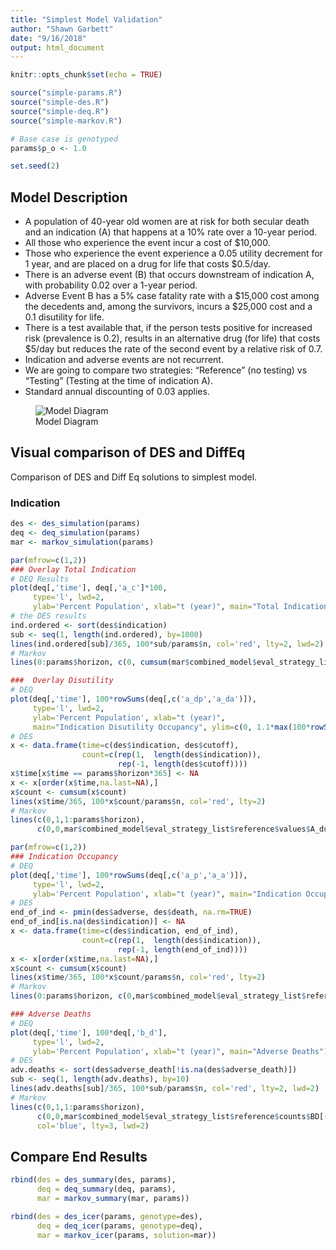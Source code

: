 ```yaml
---
title: "Simplest Model Validation"
author: "Shawn Garbett"
date: "9/16/2018"
output: html_document
---
```


```r
knitr::opts_chunk$set(echo = TRUE)

source("simple-params.R")
source("simple-des.R")
source("simple-deq.R")
source("simple-markov.R")

# Base case is genotyped
params$p_o <- 1.0

set.seed(2)

```

## Model Description


* A population of 40-year old women are at risk for both secular death and an indication (A) that happens at a 10% rate over a 10-year period.
* All those who experience the event incur a cost of $10,000.
* Those who experience the event experience a 0.05 utility decrement for 1 year, and are placed on a drug for life that costs $0.5/day.
* There is an adverse event (B) that occurs downstream of indication A, with probability 0.02 over a 1-year period.
* Adverse Event B has a 5% case fatality rate with a $15,000 cost among the decedents and, among the survivors, incurs a $25,000 cost and a 0.1 disutility for life.
* There is a test available that, if the person tests positive for increased risk (prevalence is 0.2), results in an alternative drug (for life) that costs $5/day but reduces the rate of the second event by a relative risk of 0.7.
* Indication and adverse events are not recurrent.
* We are going to compare two strategies: "Reference" (no testing) vs “Testing” (Testing at the time of indication A).
* Standard annual discounting of 0.03 applies.

![Model Diagram](./Simplest-Model.png)

## Visual comparison of DES and DiffEq

Comparison of DES and Diff Eq solutions to simplest model.

### Indication

```r
des <- des_simulation(params)
deq <- deq_simulation(params)
mar <- markov_simulation(params)
```

```r

par(mfrow=c(1,2))
### Overlay Total Indication
# DEQ Results
plot(deq[,'time'], deq[,'a_c']*100,
     type='l', lwd=2,
     ylab='Percent Population', xlab="t (year)", main="Total Indication")
# the DES results
ind.ordered <- sort(des$indication)
sub <- seq(1, length(ind.ordered), by=1000)
lines(ind.ordered[sub]/365, 100*sub/params$n, col='red', lty=2, lwd=2)
# Markov
lines(0:params$horizon, c(0, cumsum(mar$combined_model$eval_strategy_list$reference$values$A_acc/10))[(0:params$horizon)*params$interval+1], col='blue', lty=3, lwd=2)

###  Overlay Disutility
# DEQ
plot(deq[,'time'], 100*rowSums(deq[,c('a_dp','a_da')]),
     type='l', lwd=2,
     ylab='Percent Population', xlab="t (year)",
     main="Indication Disutility Occupancy", ylim=c(0, 1.1*max(100*rowSums(deq[,c('a_dp','a_da')]))))
# DES
x <- data.frame(time=c(des$indication, des$cutoff),
                count=c(rep(1,  length(des$indication)),
                        rep(-1, length(des$cutoff))))
x$time[x$time == params$horizon*365] <- NA
x <- x[order(x$time,na.last=NA),]
x$count <- cumsum(x$count)
lines(x$time/365, 100*x$count/params$n, col='red', lty=2)
# Markov
lines(c(0,1,1:params$horizon),     
      c(0,0,mar$combined_model$eval_strategy_list$reference$values$A_du_acc[(1:params$horizon)*params$interval]/10),        col='blue', lty=3, lwd=2)

```

```r
par(mfrow=c(1,2))
### Indication Occupancy
# DEQ
plot(deq[,'time'], 100*rowSums(deq[,c('a_p','a_a')]),
     type='l', lwd=2,
     ylab='Percent Population', xlab="t (year)", main="Indication Occupancy")
# DES
end_of_ind <- pmin(des$adverse, des$death, na.rm=TRUE)
end_of_ind[is.na(des$indication)] <- NA
x <- data.frame(time=c(des$indication, end_of_ind),
                count=c(rep(1,  length(des$indication)),
                        rep(-1, length(end_of_ind))))
x <- x[order(x$time,na.last=NA),]
x$count <- cumsum(x$count)
lines(x$time/365, 100*x$count/params$n, col='red', lty=2)
# Markov
lines(0:params$horizon, c(0,mar$combined_model$eval_strategy_list$reference$counts$A/10)[(0:params$horizon)*params$interval+1], col='blue', lty=3, lwd=2)

### Adverse Deaths
# DEQ
plot(deq[,'time'], 100*deq[,'b_d'],
     type='l', lwd=2,
     ylab='Percent Population', xlab="t (year)", main="Adverse Deaths")
# DES
adv.deaths <- sort(des$adverse_death[!is.na(des$adverse_death)])
sub <- seq(1, length(adv.deaths), by=10)
lines(adv.deaths[sub]/365, 100*sub/params$n, col='red', lty=2, lwd=2)
# Markov
lines(c(0,1,1:params$horizon),     
      c(0,0,mar$combined_model$eval_strategy_list$reference$counts$BD[(1:params$horizon)*params$interval]/10),
      col='blue', lty=3, lwd=2)
```

## Compare End Results


```r
rbind(des = des_summary(des, params),
      deq = deq_summary(deq, params),
      mar = markov_summary(mar, params))
```

```r
rbind(des = des_icer(params, genotype=des),
      deq = deq_icer(params, genotype=deq),
      mar = markov_icer(params, solution=mar))
```


